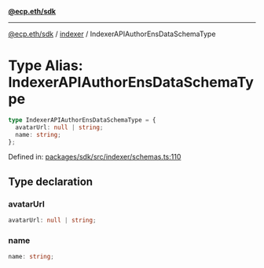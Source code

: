 [**@ecp.eth/sdk**](../../index.mdx)

***

[@ecp.eth/sdk](/sdk-reference/index.mdx) / [indexer](/sdk-reference/indexer/index.mdx) / IndexerAPIAuthorEnsDataSchemaType

# Type Alias: IndexerAPIAuthorEnsDataSchemaType

```ts
type IndexerAPIAuthorEnsDataSchemaType = {
  avatarUrl: null | string;
  name: string;
};
```

Defined in: [packages/sdk/src/indexer/schemas.ts:110](https://github.com/ecp-eth/comments-monorepo/blob/main/packages/sdk/src/indexer/schemas.ts#L110)

## Type declaration

### avatarUrl

```ts
avatarUrl: null | string;
```

### name

```ts
name: string;
```
